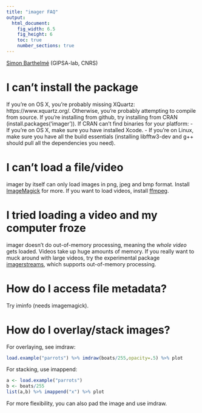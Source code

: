 ```yaml
---
title: "imager FAQ"
output:
  html_document:
    fig_width: 6.5
    fig_height: 6
    toc: true
    number_sections: true
---
```


[Simon Barthelmé](http://sites.google.com/site/simonbarthelme) (GIPSA-lab, CNRS)

# I can't install the package

If you're on OS X, you're probably missing XQuartz: https://www.xquartz.org/. 
Otherwise, you're probably attempting to compile from source. If you're installing from github, try installing from CRAN (install.packages('imager')).
If CRAN can't find binaries for your platform:
- If you're on OS X, make sure you have installed Xcode. 
- If you're on Linux, make sure you have all the build essentials (installing libfftw3-dev and g++ should pull all the dependencies you need). 

# I can't load a file/video 

imager by itself can only load images in png, jpeg and bmp format. Install [ImageMagick](http://www.imagemagick.org/script/binary-releases.php) for more. 
If you want to load videos, install [ffmpeg](http://ffmpeg.org/download.html). 

# I tried loading a video and my computer froze

imager doesn't do out-of-memory processing, meaning the *whole video* gets loaded. Videos take up huge amounts of memory. If you really want to muck around with large videos, try the experimental package [imagerstreams](https://github.com/dahtah/imagerstreams), which supports out-of-memory processing. 

# How do I access file metadata? 

Try iminfo (needs imagemagick).

# How do I overlay/stack images? 

For overlaying, see imdraw:

```r
load.example("parrots") %>% imdraw(boats/255,opacity=.5) %>% plot
```

For stacking, use imappend:

```r
a <- load.example("parrots")
b <- boats/255
list(a,b) %>% imappend("x") %>% plot
```

For more flexibility, you can also pad the image and use imdraw. 
